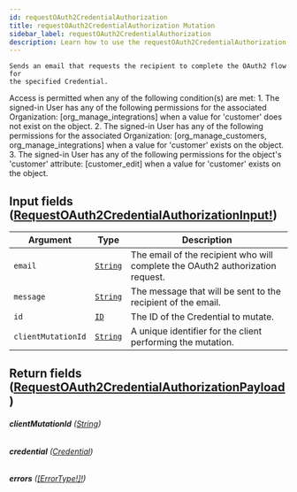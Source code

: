 ```yaml
---
id: requestOAuth2CredentialAuthorization
title: requestOAuth2CredentialAuthorization Mutation
sidebar_label: requestOAuth2CredentialAuthorization
description: Learn how to use the requestOAuth2CredentialAuthorization Mutation for Builder's API.
---
```


    Sends an email that requests the recipient to complete the OAuth2 flow for
    the specified Credential.

Access is permitted when any of the following condition(s) are met: 1. The signed-in User has any of the following permissions for the associated Organization: [org_manage_integrations] when a value for 'customer' does not exist on the object. 2. The signed-in User has any of the following permissions for the associated Organization: [org_manage_customers, org_manage_integrations] when a value for 'customer' exists on the object. 3. The signed-in User has any of the following permissions for the object's 'customer' attribute: [customer_edit] when a value for 'customer' exists on the object.

## Input fields ([RequestOAuth2CredentialAuthorizationInput!](/self-managed/composer/builder/api/schema/input_object/RequestOAuth2CredentialAuthorizationInput.mdx))

| Argument           | Type                                     | Description                                                                    |
| ------------------ | ---------------------------------------- | ------------------------------------------------------------------------------ |
| `email`            | [`String`](/self-managed/composer/builder/api/schema/scalar/String.mdx) | The email of the recipient who will complete the OAuth2 authorization request. |
| `message`          | [`String`](/self-managed/composer/builder/api/schema/scalar/String.mdx) | The message that will be sent to the recipient of the email.                   |
| `id`               | [`ID`](/self-managed/composer/builder/api/schema/scalar/ID.mdx)         | The ID of the Credential to mutate.                                            |
| `clientMutationId` | [`String`](/self-managed/composer/builder/api/schema/scalar/String.mdx) | A unique identifier for the client performing the mutation.                    |

## Return fields ([RequestOAuth2CredentialAuthorizationPayload](/self-managed/composer/builder/api/schema/object/RequestOAuth2CredentialAuthorizationPayload.mdx))

###### <b>clientMutationId</b> ([String](/self-managed/composer/builder/api/schema/scalar/String.mdx))

###### <b>credential</b> ([Credential](/self-managed/composer/builder/api/schema/object/Credential.mdx))

###### <b>errors</b> ([[ErrorType!]!](/self-managed/composer/builder/api/schema/object/ErrorType.mdx))
